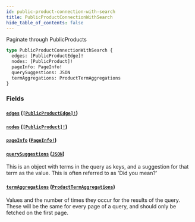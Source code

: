```yaml
---
id: public-product-connection-with-search
title: PublicProductConnectionWithSearch
hide_table_of_contents: false
---
```



Paginate through PublicProducts

```graphql
type PublicProductConnectionWithSearch {
  edges: [PublicProductEdge]!
  nodes: [PublicProduct]!
  pageInfo: PageInfo!
  querySuggestions: JSON
  termAggregations: ProductTermAggregations
}
```


### Fields

#### [`edges`](#) ([`[PublicProductEdge]!`](/demand/api/graphql-storefront/reference/objects/public-product-edge))




#### [`nodes`](#) ([`[PublicProduct]!`](/demand/api/graphql-storefront/reference/objects/public-product))




#### [`pageInfo`](#) ([`PageInfo!`](/demand/api/graphql-storefront/reference/objects/page-info))




#### [`querySuggestions`](#) ([`JSON`](/demand/api/graphql-storefront/reference/scalars/json))

This is an object with terms in the query as keys, and a suggestion for that
term as the value. This is often referred to as 'Did you mean?'


#### [`termAggregations`](#) ([`ProductTermAggregations`](/demand/api/graphql-storefront/reference/objects/product-term-aggregations))

Values and the number of times they occur for the results of the query. These
will be the same for every page of a query, and should only be fetched on the first page.




